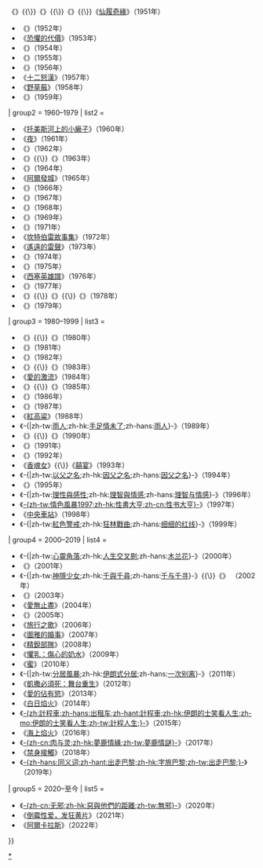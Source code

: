 {{Navbox
| name      = 金熊獎得獎作品
| title     = [[金熊獎|金熊獎得獎作品]]
| state     = {{{state|autocollapse}}}
| bodyclass = hlist
| group1 = 1951–1959
| list1  =
* 《{{link-en|四人吉普|Four in a Jeep}}》{{\}}《{{link-en|沒有留下的地址|...Sans laisser d'adresse}}》{{\}}《{{link-en|海狸谷|In Beaver Valley}}》{{\}}《{{link-en|刑事法庭|Justice Is Done}}》{{\}}《[[仙履奇緣]]》（1951年）
* 《{{link-en|幸福的夏天|One Summer of Happiness}}》（1952年）
* 《[[恐懼的代價]]》（1953年）
* 《{{link-en|女大不中留|Hobson's Choice (1954 film)}}》（1954年）
* 《{{link-en|鼠 (电影)|Die Ratten|鼠}}》（1955年）
* 《{{link-en|心聲幻影|Invitation to the Dance (film)}}》（1956年）
* 《[[十二怒漢 (電影)|十二怒漢]]》（1957年）
* 《[[野草莓 (電影)|野草莓]]》（1958年）
* 《{{link-fr|表兄弟 (電影)|Les Cousins|表兄弟}}》（1959年）
| group2 = 1960–1979
| list2  =
* 《[[小癞子 (1959年电影)|托美斯河上的小癞子]]》（1960年）
* 《[[夜 (電影)|夜]]》（1961年）
* 《{{link-en|一夕風流恨事多|A Kind of Loving (film)}}》（1962年）
* 《{{link-en|武士道殘酷物語|Bushido, Samurai Saga}}》{{\}}《{{link-en|惡魔 (电影)|To Bed or Not to Bed|恶魔}}》（1963年）
* 《{{link-en|野性的苦悶|Dry Summer}}》（1964年）
* 《[[阿爾發城 (電影)|阿爾發城]]》（1965年）
* 《{{link-en|荒島驚魂|Cul-de-sac (1966 film)}}》（1966年）
* 《{{link-en|出發吧！戀人們|The Departure (film)}}》（1967年）
* 《{{link-en|教師之死|Who Saw Him Die?}}》（1968年）
* 《{{link-en|第一份工作|Early Works (film)}}》（1969年）
* 《{{link-en|費尼茲花園|The Garden of the Finzi-Continis (film)}}》（1971年）
* 《[[坎特伯雷故事集 (1972年電影)|坎特伯雷故事集]]》（1972年）
* 《[[遙遠的雷聲]]》（1973年）
* 《{{link-en|學徒 (電影)|The Apprenticeship of Duddy Kravitz (film)|學徒}}》（1974年）
* 《{{link-en|領養 (電影)|Adoption (film)|領養}}》（1975年）
* 《[[西塞英雄譜]]》（1976年）
* 《{{link-en|上升|The Ascent}}》（1977年）
* 《{{link-en|鮭魚 (电影)|Las truchas|鲑鱼}}》{{\}}《{{link-en|電梯 (電影)|Ascensor|電梯}}》{{\}}《{{link-en|馬克思說了什麼|What Max Said}}》（1978年）
* 《{{le|大衛 (1979年電影)|David (1979 film)|大衛}}》（1979年）
| group3 = 1980–1999
| list3  =
* 《{{link-en|拓荒者 (电影)|Heartland (film)|拓荒者}}》{{\}}《{{link-en|巴勒摩或沃夫斯堡|Palermo or Wolfsburg}}》（1980年）
* 《{{link-en|快，快|Deprisa, Deprisa}}》（1981年）
* 《{{link-en|維洛妮卡佛斯的慾望|Veronika Voss}}》（1982年）
* 《{{link-en|富貴之家|Ascendancy (film)}}》{{\}}《{{link-en|蜂巢 (电影)|La colmena (film)|蜂巢}}》（1983年）
* 《[[愛的激流]]》（1984年）
* 《{{link-en|不速之客 (1985年电影)|Wetherby (film)|不速之客}}》{{\}}《{{link-en|女人中的陌生人|The Woman and the Stranger}}》（1985年）
* 《{{link-en|大審判 (电影)|Stammheim (film)|大审判}}》（1986年）
* 《{{link-en|主題 (1987年電影)|The Theme|主題}}》（1987年）
* 《[[紅高粱 (電影)|紅高粱]]》（1988年）
* 《-{|zh-tw:[[雨人]];zh-hk:[[手足情未了]];zh-hans:[[雨人]]}-》（1989年）
* 《{{link-en|婦女情|Music Box (film)}}》{{\}}《{{link-en|失翼靈雀|Larks on a String}}》（1990年）
* 《{{link-en|微笑之屋|The House of Smiles}}》（1991年）
* 《{{link-en|大峽谷 (1991年电影)|Grand Canyon (1991 film)|大峡谷}}》（1992年）
* 《[[香魂女 (電影)|香魂女]]》{{\}}《[[囍宴 (電影)|囍宴]]》（1993年）
* 《-{|zh-tw:[[以父之名]];zh-hk:[[因父之名]];zh-hans:[[因父之名]]}-》（1994年）
* 《{{link-en|手到擒來|The Bait (1995 film)}}》（1995年）
* 《-{|zh-tw:[[理性與感性 (電影)|理性與感性]];zh-hk:[[理性與感性 (電影)|理智與情感]];zh-hans:[[理性與感性 (電影)|理智与情感]]}-》（1996年）
* 《[[性书大亨|-{zh-tw:情色風暴1997;zh-hk:性書大亨;zh-cn:性书大亨}-]]》（1997年）
* 《[[中央車站 (電影)|中央車站]]》（1998年）
* 《-{|zh-tw:[[紅色警戒 (電影)|紅色警戒]];zh-hk:[[紅色警戒 (電影)|狂林戰曲]];zh-hans:[[紅色警戒 (電影)|细细的红线]]}-》（1999年）
| group4 = 2000–2019
| list4  =
* 《-{|zh-tw:[[木蘭花 (電影)|心靈角落]];zh-hk:[[木蘭花 (電影)|人生交叉剔]];zh-hans:[[木蘭花 (電影)|木兰花]]}-》（2000年）
* 《{{le|親密關係 (2001年電影)|Intimacy (2001 film)|親密關係}}》（2001年）
* 《-{|zh-tw:[[神隱少女]];zh-hk:[[千與千尋]];zh-hans:[[千与千寻]]}-》{{\}}《{{link-en|血腥星期日 (2002年电影)|Bloody Sunday (film)|血腥星期日}}》 （2002年）
* 《{{link-en|美麗新世界 (2002年电影)|In This World|美丽新世界}}》（2003年）
* 《[[愛無止盡]]》（2004年）
* 《{{link-en|卡雅利沙的卡門|U-Carmen eKhayelitsha}}》（2005年）
* 《[[旅行之歌]]》（2006年）
* 《[[圖雅的婚事]]》（2007年）
* 《[[精銳部隊]]》（2008年）
* 《[[懼乳：傷心的奶水]]》（2009年）
* 《[[蜜 (電影)|蜜]]》（2010年）
* 《-{|zh-tw:[[伊朗式分居|分居風暴]];zh-hk:[[伊朗式分居]];zh-hans:[[一次别离]]}-》（2011年）
* 《[[凱撒必須死：舞台重生]]》（2012年）
* 《[[孩童之姿|愛的佔有慾]]》（2013年）
* 《[[白日焰火]]》（2014年）
* 《[[計程車 (電影)|-{zh:計程車;zh-hans:出租车;zh-hant:計程車;zh-hk:伊朗的士笑看人生;zh-mo:伊朗的士笑看人生;zh-tw:計程人生;}-]]》（2015年）
* 《[[海上焰火]]》（2016年）
* 《[[肉與靈|-{zh-cn:肉与灵;zh-hk:夢鹿情緣;zh-tw:夢鹿情謎}-]]》（2017年）
* 《[[禁身接觸]]》（2018年）
* 《[[同義詞 (電影)|-{zh-hans:同义词;zh-hant:出走巴黎;zh-hk:字旅巴黎;zh-tw:出走巴黎;}-]]》（2019年）
| group5 = 2020–至今
| list5  =
* 《[[無邪|-{zh-cn:无邪;zh-hk:惡與他們的距離;zh-tw:無邪}-]]》（2020年）
* 《[[倒霉性爱，发狂黄片]]》（2021年）
* 《[[阿爾卡拉斯 (電影)|阿爾卡拉斯]]》（2022年）
}}<noinclude>
{{collapsible option}}
[[Category:金熊獎獲獎電影|*]]
</noinclude>